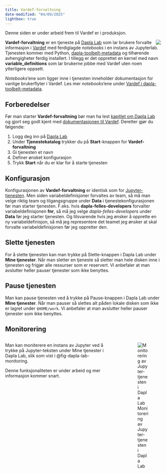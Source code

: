 ```yaml
---
title: Vardef-forvaltning
date-modified: "04/09/2025"
lightbox: true
---
```

::: {.callout-warning}
Denne siden er under arbeid frem til Vardef er i produksjon.
:::


![](../images/vardef-forvaltning-service.png){style="max-width: 40%; float: right;" fig-alt="Jupyter Service"}

**Vardef-forvaltning** er en tjeneste på [Dapla Lab](./dapla-lab.qmd) som lar brukere forvalte informasjon i [Vardef](./vardef.qmd) med ferdiglagde *notebooks* i en instans av Jupyterlab. Tjenesten kommer med Python, [dapla-toolbelt-metadata](./dapla-toolbelt-metadata.qmd) og tilhørende avhengigheter ferdig installert. I tillegg er det opprettet en kernel med navn **variable_definitions** som lar brukerne jobbe med Vardef uten noen ytterligere oppsett.

*Notebooks*'ene som ligger inne i tjenesten inneholder dokumentasjon for vanlige brukerflyter i Vardef. Les mer *notebooks*'ene under [Vardef i dapla-toolbelt-metadata](./vardef-toolbelt.qmd).

## Forberedelser

Før man starter **Vardef-forvaltning** bør man ha lest [kapitlet om Dapla Lab](./dapla-lab.html) og gjort seg godt kjent med [dokumentasjonen til Vardef](./vardef.qmd). Deretter gjør du følgende:

1. Logg deg inn på [Dapla Lab](https://lab.dapla.ssb.no/)
2. Under **Tjenestekatalog** trykker du på **Start**-knappen for **Vardef-forvaltning**
3. Gi tjenesten et navn
4. Definer ønsket konfigurasjon
5. Trykk **Start** når du er klar for å starte tjenesten

## Konfigurasjon

Konfigurasjonen av **Vardef-forvaltning** er identisk som for [Jupyter-tjenesten](./jupyter.qmd). Men siden variabeldefinisjoner forvaltes av team, så må man velge riktig team og tilgangsgruppe under **Data** i tjenestekonfigurasjonen før man starter tjenesten. F.eks. hvis **dapla-felles-developers** forvalter variabeldefinisjonen **fnr**, så må jeg velge *dapla-felles-developers* under **Data** før jeg starter tjenesten. Og tilsvarende hvis jeg ønsker å opprette en ny variabeldefinisjon, så må jeg representere det teamet jeg ønsker at skal forvalte variabeldefinisjonen før jeg oppretter den.

## Slette tjenesten

For å slette tjenesten kan man trykke på Slette-knappen i Dapla Lab under **Mine tjenester**. Når man sletter en tjeneste så sletter man hele disken inne i tjenesten og frigjør alle ressurser som er reservert. Vi anbefaler at man avslutter heller pauser tjenester som ikke benyttes. 

## Pause tjenesten

Man kan pause tjenesten ved å trykke på Pause-knappen i Dapla Lab under **Mine tjenester**. Når man pauser så slettes alt påden lokale disken som ikke er lagret under `$HOME/work`. Vi anbefaler at man avslutter heller pauser tjenester som ikke benyttes.

## Monitorering

:::: {.columns}

::: {.column width="70%"}
Man kan moniterere en instans av Jupyter ved å trykke på Jupyter-teksten under Mine tjenester i Dapla Lab, slik som vist i @fig-dapla-lab-monitoring.

Denne funksjonaliteten er under arbeid og mer informasjon kommer snart. 
:::

::: {.column width="5%"}
<!-- empty column to create gap -->
:::

::: {.column width="25%"}
![Monitorering av Jupyter-tjenesten i Dapla Lab](../images/dapla-lab-monitoring.png){fig-alt="Viser Persitence-fanen i Jupyter-konfigurasjonen i Dapla Lab." #fig-dapla-lab-monitoring}
:::

::::
